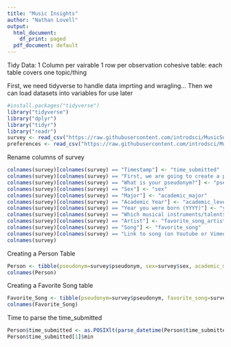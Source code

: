 ```yaml
---
title: "Music Insights"
author: "Nathan Lovell"
output:
  html_document:
    df_print: paged
  pdf_document: default
---
```


Tidy Data:
1 Column per vairable
1 row per observation
cohesive table: each table covers one topic/thing

First, we need tidyverse to handle data imprting and wragling...
Then we can load datasets into variables for use later

```r
#install.packages("tidyverse")
library("tidyverse")
library("dplyr")
library("tidyr")
library("readr")
survey <- read_csv("https://raw.githubusercontent.com/introdsci/MusicSurvey/master/music-survey.csv") #avoid absolute paths
preferences <- read_csv("https://raw.githubusercontent.com/introdsci/MusicSurvey/master/preferences-survey.csv")

```


Rename columns of survey
```r
colnames(survey)[colnames(survey) == "Timestamp"] <- "time_submitted"
colnames(survey)[colnames(survey) == "First, we are going to create a pseudonym for you to keep this survey anonymous (more or less). Which pseudonym generator would you prefer?"] <- "pseudonym_generator"
colnames(survey)[colnames(survey) == "What is your pseudonym?"] <- "pseudonym"
colnames(survey)[colnames(survey) == "Sex"] <- "sex"
colnames(survey)[colnames(survey) == "Major"] <- "academic_major"
colnames(survey)[colnames(survey) == "Academic Year"] <- "academic_level"
colnames(survey)[colnames(survey) == "Year you were born (YYYY)"] <- "year_born"
colnames(survey)[colnames(survey) == "Which musical instruments/talents do you play? (Select all that apply)"] <- "instrument_list"
colnames(survey)[colnames(survey) == "Artist"] <- "favorite_song_artist"
colnames(survey)[colnames(survey) == "Song"] <- "favorite_song"
colnames(survey)[colnames(survey) == "Link to song (on Youtube or Vimeo)"] <- "favorite_song_link"
colnames(survey)
```

Creating a Person Table

```r
Person <- tibble(pseudonym=survey$pseudonym, sex=survey$sex, academic_major=survey$academic_major, academic_level=survey$academic_level, year_born=survey$year_born, pseudonym_generator=survey$pseudonym_generator, time_submitted=survey$time_submitted)
colnames(Person)
```

Creating a Favorite Song table

```r
Favorite_Song <- tibble(pseudonym=survey$pseudonym, favorite_song=survey$favorite_song, song_artist=survey$favorite_song_artist, song_link=survey$favorite_song_link)
colnames(Favorite_Song)
```

Time to parse the time_submitted
```r
Person$time_submitted <- as.POSIXlt(parse_datetime(Person$time_submitted, format = "%m/%d/%y %H:%M"))
Person$time_submitted[1]$min

```
